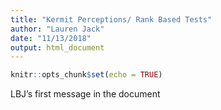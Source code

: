 ```yaml
---
title: "Kermit Perceptions/ Rank Based Tests"
author: "Lauren Jack"
date: "11/13/2018"
output: html_document
---
```


```r
knitr::opts_chunk$set(echo = TRUE)
```

LBJ's first message in the document